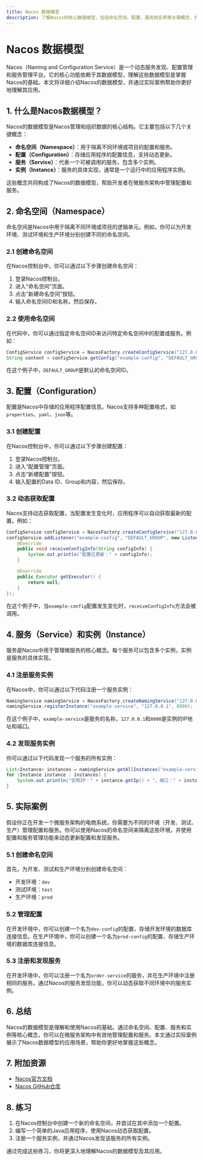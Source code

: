 ```yaml
---
title: Nacos 数据模型
description: 了解Nacos的核心数据模型，包括命名空间、配置、服务和实例等关键概念，并通过实际案例掌握其应用场景。
---
```


# Nacos 数据模型

Nacos（Naming and Configuration Service）是一个动态服务发现、配置管理和服务管理平台。它的核心功能依赖于其数据模型，理解这些数据模型是掌握Nacos的基础。本文将详细介绍Nacos的数据模型，并通过实际案例帮助你更好地理解其应用。

## 1. 什么是Nacos数据模型？

Nacos的数据模型是Nacos管理和组织数据的核心结构。它主要包括以下几个关键概念：

- **命名空间（Namespace）**：用于隔离不同环境或项目的配置和服务。
- **配置（Configuration）**：存储应用程序的配置信息，支持动态更新。
- **服务（Service）**：代表一个可被调用的服务，包含多个实例。
- **实例（Instance）**：服务的具体实现，通常是一个运行中的应用程序实例。

这些概念共同构成了Nacos的数据模型，帮助开发者在微服务架构中管理配置和服务。

## 2. 命名空间（Namespace）

命名空间是Nacos中用于隔离不同环境或项目的逻辑单元。例如，你可以为开发环境、测试环境和生产环境分别创建不同的命名空间。

### 2.1 创建命名空间

在Nacos控制台中，你可以通过以下步骤创建命名空间：

1. 登录Nacos控制台。
2. 进入“命名空间”页面。
3. 点击“新建命名空间”按钮。
4. 输入命名空间ID和名称，然后保存。

### 2.2 使用命名空间

在代码中，你可以通过指定命名空间ID来访问特定命名空间中的配置或服务。例如：

```java
ConfigService configService = NacosFactory.createConfigService("127.0.0.1:8848");
String content = configService.getConfig("example-config", "DEFAULT_GROUP", 5000);
```

在这个例子中，`DEFAULT_GROUP`是默认的命名空间ID。

## 3. 配置（Configuration）

配置是Nacos中存储的应用程序配置信息。Nacos支持多种配置格式，如`properties`、`yaml`、`json`等。

### 3.1 创建配置

在Nacos控制台中，你可以通过以下步骤创建配置：

1. 登录Nacos控制台。
2. 进入“配置管理”页面。
3. 点击“新建配置”按钮。
4. 输入配置的Data ID、Group和内容，然后保存。

### 3.2 动态获取配置

Nacos支持动态获取配置，当配置发生变化时，应用程序可以自动获取最新的配置。例如：

```java
ConfigService configService = NacosFactory.createConfigService("127.0.0.1:8848");
configService.addListener("example-config", "DEFAULT_GROUP", new Listener() {
    @Override
    public void receiveConfigInfo(String configInfo) {
        System.out.println("配置已更新：" + configInfo);
    }

    @Override
    public Executor getExecutor() {
        return null;
    }
});
```

在这个例子中，当`example-config`配置发生变化时，`receiveConfigInfo`方法会被调用。

## 4. 服务（Service）和实例（Instance）

服务是Nacos中用于管理微服务的核心概念。每个服务可以包含多个实例，实例是服务的具体实现。

### 4.1 注册服务实例

在Nacos中，你可以通过以下代码注册一个服务实例：

```java
NamingService namingService = NacosFactory.createNamingService("127.0.0.1:8848");
namingService.registerInstance("example-service", "127.0.0.1", 8080);
```

在这个例子中，`example-service`是服务的名称，`127.0.0.1`和`8080`是实例的IP地址和端口。

### 4.2 发现服务实例

你可以通过以下代码发现一个服务的所有实例：

```java
List<Instance> instances = namingService.getAllInstances("example-service");
for (Instance instance : instances) {
    System.out.println("实例IP：" + instance.getIp() + "，端口：" + instance.getPort());
}
```

## 5. 实际案例

假设你正在开发一个微服务架构的电商系统，你需要为不同的环境（开发、测试、生产）管理配置和服务。你可以使用Nacos的命名空间来隔离这些环境，并使用配置和服务管理功能来动态更新配置和发现服务。

### 5.1 创建命名空间

首先，为开发、测试和生产环境分别创建命名空间：

- 开发环境：`dev`
- 测试环境：`test`
- 生产环境：`prod`

### 5.2 管理配置

在开发环境中，你可以创建一个名为`dev-config`的配置，存储开发环境的数据库连接信息。在生产环境中，你可以创建一个名为`prod-config`的配置，存储生产环境的数据库连接信息。

### 5.3 注册和发现服务

在开发环境中，你可以注册一个名为`order-service`的服务，并在生产环境中注册相同的服务。通过Nacos的服务发现功能，你可以动态获取不同环境中的服务实例。

## 6. 总结

Nacos的数据模型是理解和使用Nacos的基础。通过命名空间、配置、服务和实例等核心概念，你可以在微服务架构中有效地管理配置和服务。本文通过实际案例展示了Nacos数据模型的应用场景，帮助你更好地掌握这些概念。

## 7. 附加资源

- [Nacos官方文档](https://nacos.io/zh-cn/docs/what-is-nacos.html)
- [Nacos GitHub仓库](https://github.com/alibaba/nacos)

## 8. 练习

1. 在Nacos控制台中创建一个新的命名空间，并尝试在其中添加一个配置。
2. 编写一个简单的Java应用程序，使用Nacos动态获取配置。
3. 注册一个服务实例，并通过Nacos发现该服务的所有实例。

通过完成这些练习，你将更深入地理解Nacos的数据模型及其应用。